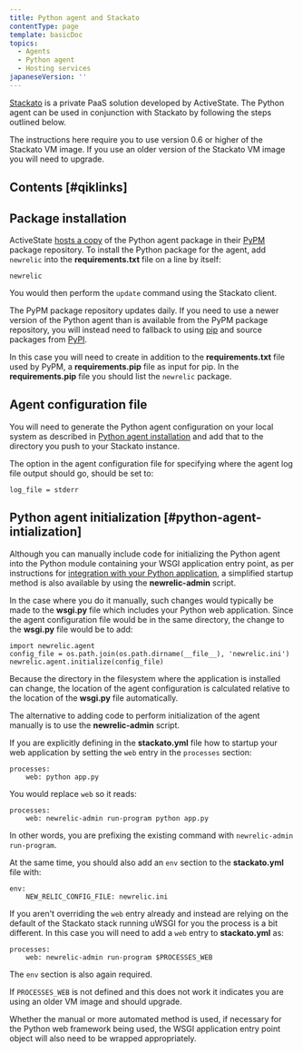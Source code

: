 ```yaml
---
title: Python agent and Stackato
contentType: page
template: basicDoc
topics:
  - Agents
  - Python agent
  - Hosting services
japaneseVersion: ''
---
```


[Stackato](http://www.activestate.com/cloud) is a private PaaS solution developed by ActiveState. The Python agent can be used in conjunction with Stackato by following the steps outlined below.

The instructions here require you to use version 0.6 or higher of the Stackato VM image. If you use an older version of the Stackato VM image you will need to upgrade.

## Contents [#qiklinks]

## Package installation

ActiveState [hosts a copy](http://code.activestate.com/pypm/newrelic/) of the Python agent package in their [PyPM](http://code.activestate.com/pypm) package repository. To install the Python package for the agent, add `newrelic` into the **requirements.txt** file on a line by itself:

```
newrelic
```

You would then perform the `update` command using the Stackato client.

The PyPM package repository updates daily. If you need to use a newer version of the Python agent than is available from the PyPM package repository, you will instead need to fallback to using [pip](http://www.pip-installer.org/en/latest/) and source packages from [PyPI](http://pypi.python.org).

In this case you will need to create in addition to the **requirements.txt** file used by PyPM, a **requirements.pip** file as input for pip. In the **requirements.pip** file you should list the `newrelic` package.

## Agent configuration file

You will need to generate the Python agent configuration on your local system as described in [Python agent installation](/docs/agents/python-agent/installation-and-configuration/python-agent-installation) and add that to the directory you push to your Stackato instance.

The option in the agent configuration file for specifying where the agent log file output should go, should be set to:

```
log_file = stderr
```

## Python agent initialization [#python-agent-intialization]

Although you can manually include code for initializing the Python agent into the Python module containing your WSGI application entry point, as per instructions for [integration with your Python application](/docs/agents/python-agent/installation-and-configuration/python-agent-integration), a simplified startup method is also available by using the **newrelic-admin** script.

In the case where you do it manually, such changes would typically be made to the **wsgi.py** file which includes your Python web application. Since the agent configuration file would be in the same directory, the change to the **wsgi.py** file would be to add:

```
import newrelic.agent
config_file = os.path.join(os.path.dirname(__file__), 'newrelic.ini')
newrelic.agent.initialize(config_file)
```

Because the directory in the filesystem where the application is installed can change, the location of the agent configuration is calculated relative to the location of the **wsgi.py** file automatically.

The alternative to adding code to perform initialization of the agent manually is to use the **newrelic-admin** script.

If you are explicitly defining in the **stackato.yml** file how to startup your web application by setting the `web` entry in the `processes` section:

```
processes:
    web: python app.py
```

You would replace `web` so it reads:

```
processes:
    web: newrelic-admin run-program python app.py
```

In other words, you are prefixing the existing command with `newrelic-admin run-program`.

At the same time, you should also add an `env` section to the **stackato.yml** file with:

```
env:
    NEW_RELIC_CONFIG_FILE: newrelic.ini
```

If you aren't overriding the `web` entry already and instead are relying on the default of the Stackato stack running uWSGI for you the process is a bit different. In this case you will need to add a `web` entry to **stackato.yml** as:

```
processes:
    web: newrelic-admin run-program $PROCESSES_WEB
```

The `env` section is also again required.

If `PROCESSES_WEB` is not defined and this does not work it indicates you are using an older VM image and should upgrade.

Whether the manual or more automated method is used, if necessary for the Python web framework being used, the WSGI application entry point object will also need to be wrapped appropriately.
